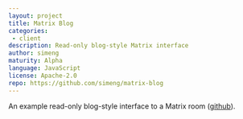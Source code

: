 ```yaml
---
layout: project
title: Matrix Blog
categories: 
 - client
description: Read-only blog-style Matrix interface
author: simeng
maturity: Alpha
language: JavaScript
license: Apache-2.0
repo: https://github.com/simeng/matrix-blog
---
```


An example read-only blog-style interface to a Matrix room ([github](https://github.com/simeng/matrix-blog)).
